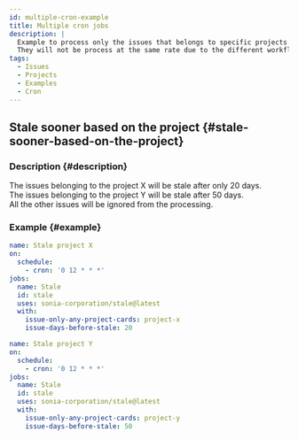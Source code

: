 ```yaml
---
id: multiple-cron-example
title: Multiple cron jobs
description: |
  Example to process only the issues that belongs to specific projects.
  They will not be process at the same rate due to the different workflows.
tags:
  - Issues
  - Projects
  - Examples
  - Cron
---
```


## Stale sooner based on the project {#stale-sooner-based-on-the-project}

### Description {#description}

The issues belonging to the project X will be stale after only 20 days.  
The issues belonging to the project Y will be stale after 50 days.  
All the other issues will be ignored from the processing.

### Example {#example}

```yml title=".github/workflows/stale-project-x.yml"
name: Stale project X
on:
  schedule:
    - cron: '0 12 * * *'
jobs:
  name: Stale
  id: stale
  uses: sonia-corporation/stale@latest
  with:
    issue-only-any-project-cards: project-x
    issue-days-before-stale: 20
```

```yml title=".github/workflows/stale-project-y.yml"
name: Stale project Y
on:
  schedule:
    - cron: '0 12 * * *'
jobs:
  name: Stale
  id: stale
  uses: sonia-corporation/stale@latest
  with:
    issue-only-any-project-cards: project-y
    issue-days-before-stale: 50
```
